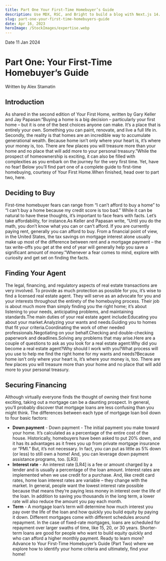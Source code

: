 ```yaml
---
title: Part One Your First-Time Homebuyer’s Guide
description: Use MDX, RSC, and Bright to build a blog with Next.js 14.
slug: part-one-your-first-time-homebuyers-guide
date: Apr 16, 2023
heroImage: /StockImages/expertise.webp
---
```


<div
	className="blogMainImage"
	style={{
		backgroundImage: `url("/StockImages/expertise.webp")`,
	}}
>
	<div className="blogGradient"></div>
	<div className="absolute bottom-0 left-0 p-4 bg-black/50 text-white">
		<div className="flex space-x-2 text-sm">
			<span>Date</span>
			<span>11 Jan 2024</span>
		</div>
		<h1 className="text-4xl font-bold">
			Part One: Your First-Time Homebuyer’s Guide
		</h1>
	</div>
	<div className="absolute bottom-0 right-0 p-4 bg-black/50 text-white">
		<span className="text-sm">Written by Alex Stamatin</span>
	</div>
</div>

## Introduction

As shared in the second edition of Your First Home, written by Gary Keller and Jay Papasan:“Buying a home is a big decision – particularly your first home – but it is one of the best choices anyone can make. It’s a place that is entirely your own. Something you can paint, renovate, and live a full life in. Secondly, the reality is that homes are an incredible way to accumulate generational wealth. Because home isn’t only where your heart is, it’s where your money is, too. There are few places you will treasure more than your home and no place that will add more to your personal treasury.”While the prospect of homeownership is exciting, it can also be filled with complexities as you embark on the journey for the very first time. Yet, have no fear! Below you’ll find part one of a complete guide to first-time homebuying, courtesy of Your First Home.When finished, head over to part two, here.

## Deciding to Buy

First-time homebuyer fears can range from “I can’t afford to buy a home” to “I can’t buy a home because my credit score is too bad.” While it can be natural to have these thoughts, it’s important to face fears with facts. Let’s take affordability, for instance.As Keller and Papasan write, “Until you do the math, you don’t know what you can or can’t afford. If you are currently paying rent, generally you can afford to buy. From a financial point of view, in the United States, the tax savings on mortgage interest alone usually make up most of the difference between rent and a mortgage payment – the tax write-offs you get at the end of year will generally help you save a significant amount of money.”Whenever a fear comes to mind, explore with curiosity and get set on finding the facts.

## Finding Your Agent

The legal, financing, and regulatory aspects of real estate transactions are very involved. To provide as much protection as possible for you, it’s wise to find a licensed real estate agent. They will serve as an advocate for you and your interests throughout the entirety of the homebuying process. Their job is about much more than simply finding you the right home; it’s about listening to your needs, anticipating problems, and maintaining standards.The main duties of your real estate agent include:Educating you about your market.Analyzing your wants and needs.Guiding you to homes that fit your criteria.Coordinating the work of other needed professionals.Negotiating on your behalf.Checking and double-checking paperwork and deadlines.Solving any problems that may arise.Here are a couple of questions to ask as you look for a real estate agent:Why did you become a real estate agent?Why should I work with you?What process will you use to help me find the right home for my wants and needs?Because home isn’t only where your heart is, it’s where your money is, too. There are few places you will treasure more than your home and no place that will add more to your personal treasury.

## Securing Financing

Although virtually everyone finds the thought of owning their first home exciting, taking out a mortgage can be a daunting prospect. In general, you’ll probably discover that mortgage loans are less confusing than you might think. The differences between each type of mortgage loan boil down to four basic factors:

- **Down payment** - Down payment - The initial payment you make toward your home. It’s calculated as a percentage of the entire cost of the house. Historically, homebuyers have been asked to put 20% down, and it has its advantages as it frees you up from private mortgage insurance or “PMI.” But, it’s not necessary. In fact, you can put as little as 5% down (or less) to still own a home! And, you can leverage down payment assistance programs, too. [LR3]
- **Interest rate** - An interest rate [LR4] is a fee or amount charged by a lender and is usually a percentage of the loan amount. Interest rates are implemented when we use credit for a purchase. And, like credit card rates, home loan interest rates are variable – they change with the market. In general, people want the lowest interest rate possible because that means they’re paying less money in interest over the life of the loan. In addition to saving you thousands in the long term, a lower rate will also reduce the amount you pay each month.
- **Term** - A mortgage loan’s term will determine how much interest you pay over the life of the loan and how quickly you build equity by paying it down. Different mortgages come with different schedules around repayment. In the case of fixed-rate mortgages, loans are scheduled for repayment over larger swaths of time, like 15, 20, or 30 years. Shorter-term loans are good for people who want to build equity quickly and who can afford a higher monthly payment.
  Ready to learn more? Advance to Your First-Time Homebuyer’s Guide (Part Two) where we explore how to identify your home criteria and ultimately, find your home!
